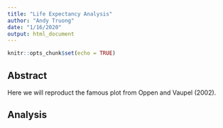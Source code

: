```yaml
---
title: "Life Expectancy Analysis"
author: "Andy Truong"
date: "1/16/2020"
output: html_document
---
```


```r
knitr::opts_chunk$set(echo = TRUE)
```

## Abstract

Here we will reproduct the famous plot from Oppen and Vaupel (2002).

## Analysis